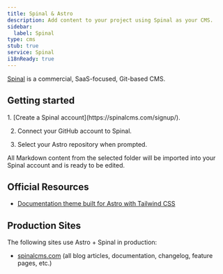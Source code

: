 ```yaml
---
title: Spinal & Astro
description: Add content to your project using Spinal as your CMS.
sidebar:
  label: Spinal
type: cms
stub: true
service: Spinal
i18nReady: true
---
```


[Spinal](https://spinalcms.com/cms-for-astro/) is a commercial, SaaS-focused, Git-based CMS.

## Getting started

<Steps>
1. [Create a Spinal account](https://spinalcms.com/signup/).

2. Connect your GitHub account to Spinal.

3. Select your Astro repository when prompted.
</Steps>

All Markdown content from the selected folder will be imported into your Spinal account and is ready to be edited.

## Official Resources
- [Documentation theme built for Astro with Tailwind CSS](https://spinalcms.com/resources/astro-documentation-theme-with-tailwind-css/)
## Production Sites

The following sites use Astro + Spinal in production:

- [spinalcms.com](https://spinalcms.com/) (all blog articles, documentation, changelog, feature pages, etc.)
